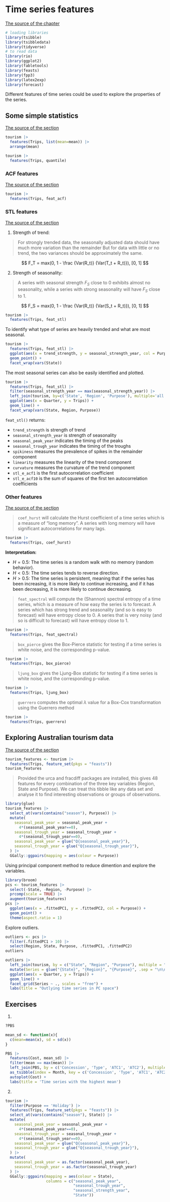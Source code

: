 # Time series features

[The source of the chapter](https://otexts.com/fpp3/features.html)

```r

# loading libraries
library(tsibble)
library(tsibbledata)
library(tidyverse)
# to read data
library(rio)
library(ggplot2)
library(fabletools)
library(feasts)
library(fpp3)
library(latex2exp)
library(forecast)

```

Different features of time series could be used to explore the properties of the series.

## Some simple statistics

[The source of the section](https://otexts.com/fpp3/some-simple-statistics.html)

```r

tourism |>
  features(Trips, list(mean=mean)) |>
  arrange(mean)

```

```r

tourism |>
  features(Trips, quantile)

```

### ACF features

[The source of the section](https://otexts.com/fpp3/acf-features.html)

```r

tourism |>
  features(Trips, feat_acf)

```

### STL features

[The source of the section](https://otexts.com/fpp3/stlfeatures.html)

1.  Strength of trend:

> For strongly trended data, the seasonally adjusted data should have much more variation than the remainder But for data with little or no trend, the two variances should be approximately the same.

$$
F_T = max(0, 1 - \frac {Var(R_t)} {Var(T_t + R_t)}), [0, 1]
$$

2.  Strength of seasonality:

> A series with seasonal strength $F_S$ close to 0 exhibits almost no seasonality, while a series with strong seasonality will have $F_S$ close to 1.

$$
F_S = max(0, 1 - \frac {Var(R_t)} {Var(S_t + R_t)}), [0, 1]
$$

```r

tourism |>
  features(Trips, feat_stl)

```

To identify what type of series are heavily trended and what are most seasonal.

```r

tourism |>
  features(Trips, feat_stl) |>
  ggplot(aes(x = trend_strength, y = seasonal_strength_year, col = Purpose)) +
  geom_point() +
  facet_wrap(vars(State))


```

The most seasonal series can also be easily identified and plotted.

```r

tourism |>
  features(Trips, feat_stl) |>
  filter(seasonal_strength_year == max(seasonal_strength_year)) |>
  left_join(tourism, by=c('State', 'Region', 'Purpose'), multiple='all') |>
  ggplot(aes(x = Quarter, y = Trips)) +
  geom_line() +
  facet_wrap(vars(State, Region, Purpose))

```

`feat_stl()` returns:

-   `trend_strength` is strength of trend
-   `seasonal_strength_year` is strength of seasonality
-   `seasonal_peak_year` indicates the timing of the peaks
-   `seasonal_trough_year` indicates the timing of the troughs
-   `spikiness` measures the prevalence of spikes in the remainder component
-   `linearity` measures the linearity of the trend component
-   `curvature` measures the curvature of the trend component
-   `stl_e_acf1` is the first autocorrelation coefficient
-   `stl_e_acf10` is the sum of squares of the first ten autocorrelation coefficients


### Other features

[The source of the section](https://otexts.com/fpp3/other-features.html)

> `coef_hurst` will calculate the Hurst coefficient of a time series which is a measure of “long memory”. A series with long memory will have significant autocorrelations for many lags.

```r

tourism |>
  features(Trips, coef_hurst)

```

__Interpretation:__

+ $H = 0.5$: The time series is a random walk with no memory (random behavior).
+ $H < 0.5$: The time series tends to reverse direction.
+ $H > 0.5$: The time series is persistent, meaning that if the series has been increasing, it is more likely to continue increasing, and if it has been decreasing, it is more likely to continue decreasing.

> `feat_spectral` will compute the (Shannon) spectral entropy of a time series, which is a measure of how easy the series is to forecast. A series which has strong trend and seasonality (and so is easy to forecast) will have entropy close to 0. A series that is very noisy (and so is difficult to forecast) will have entropy close to 1.

```r

tourism |>
  features(Trips, feat_spectral)

```

> `box_pierce` gives the Box-Pierce statistic for testing if a time series is white noise, and the corresponding p-value.

```r

tourism |>
  features(Trips, box_pierce)

```

> `ljung_box` gives the Ljung-Box statistic for testing if a time series is white noise, and the corresponding p-value.

```r

tourism |>
  features(Trips, ljung_box)

```

> `guerrero` computes the optimal $\lambda$ value for a Box-Cox transformation using the Guerrero method

```r

tourism |>
  features(Trips, guerrero)

```


## Exploring Australian tourism data

[The source of the section](https://otexts.com/fpp3/exploring-australian-tourism-data.html)

```r

tourism_features <- tourism |>
  features(Trips, feature_set(pkgs = "feasts"))
tourism_features

```

> Provided the urca and fracdiff packages are installed, this gives 48 features for every combination of the three key variables (Region, State and Purpose). We can treat this tibble like any data set and analyse it to find interesting observations or groups of observations.

```r

library(glue)
tourism_features |>
  select_at(vars(contains("season"), Purpose)) |>
  mutate(
    seasonal_peak_year = seasonal_peak_year +
      4*(seasonal_peak_year==0),
    seasonal_trough_year = seasonal_trough_year +
      4*(seasonal_trough_year==0),
    seasonal_peak_year = glue("Q{seasonal_peak_year}"),
    seasonal_trough_year = glue("Q{seasonal_trough_year}"),
  ) |>
  GGally::ggpairs(mapping = aes(colour = Purpose))

```

Using principal component method to reduce dimention and explore the variables.

```r

library(broom)
pcs <- tourism_features |>
  select(-State, -Region, -Purpose) |>
  prcomp(scale = TRUE) |>
  augment(tourism_features)
pcs |>
  ggplot(aes(x = .fittedPC1, y = .fittedPC2, col = Purpose)) +
  geom_point() +
  theme(aspect.ratio = 1)

```


Explore outliers.

```r

outliers <- pcs |>
  filter(.fittedPC1 > 10) |>
  select(Region, State, Purpose, .fittedPC1, .fittedPC2)
outliers

```

```r

outliers |>
  left_join(tourism, by = c("State", "Region", "Purpose"), multiple = "all") |>
  mutate(Series = glue("{State}", "{Region}", "{Purpose}", .sep = "\n\n")) |>
  ggplot(aes(x = Quarter, y = Trips)) +
  geom_line() +
  facet_grid(Series ~ ., scales = "free") +
  labs(title = "Outlying time series in PC space")

```

## Exercises

1. 

```r

?PBS

mean_sd <- function(x){
  c(mean=mean(x), sd = sd(x))
}

PBS |>
  features(Cost, mean_sd) |>
  filter(mean == max(mean)) |>
  left_join(PBS, by = c('Concession', 'Type', 'ATC1', 'ATC2'), multiple = "all") |>
  as_tsibble(index = Month, key = c('Concession', 'Type', 'ATC1', 'ATC2')) |>
  autoplot(Cost) +
  labs(title = 'Time series with the highest mean')

```

2.

```r

tourism |>
  filter(Purpose == 'Holiday') |>
  features(Trips, feature_set(pkgs = "feasts")) |>
  select_at(vars(contains("season"), State)) |>
  mutate(
    seasonal_peak_year = seasonal_peak_year +
      4*(seasonal_peak_year==0),
    seasonal_trough_year = seasonal_trough_year +
      4*(seasonal_trough_year==0),
    seasonal_peak_year = glue("Q{seasonal_peak_year}"),
    seasonal_trough_year = glue("Q{seasonal_trough_year}"),
  ) |>
  mutate(
    seasonal_peak_year = as.factor(seasonal_peak_year),
    seasonal_trough_year = as.factor(seasonal_trough_year)
  ) |>
  GGally::ggpairs(mapping = aes(colour = State),
                  columns = c("seasonal_peak_year", 
                              "seasonal_trough_year", 
                              "seasonal_strength_year", 
                              "State"))

```


